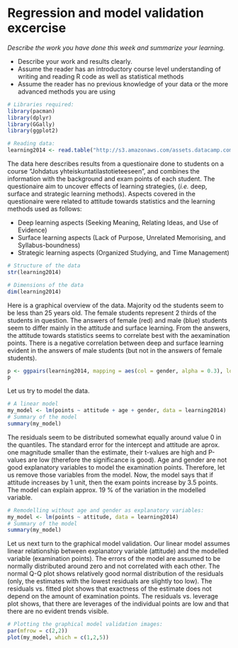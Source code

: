 # Regression and model validation excercise

*Describe the work you have done this week and summarize your learning.*

- Describe your work and results clearly. 
- Assume the reader has an introductory course level understanding of writing and reading R code as well as statistical methods
- Assume the reader has no previous knowledge of your data or the more advanced methods you are using  


```r
# Libraries required:
library(pacman)
library(dplyr) 
library(GGally)
library(ggplot2)
```


```r
# Reading data:
learning2014 <- read.table("http://s3.amazonaws.com/assets.datacamp.com/production/course_2218/datasets/learning2014.txt", sep=",", header=TRUE)
```

The data here describes results from a questionaire done to students on a course "Johdatus yhteiskuntatilastotieteeseen", and combines the information with the background and exam points of each student. The questionaire aim to uncover effects of learning strategies, (_i.e._ deep, surface and strategic learning methods). Aspects covered in the questionaire were related to attitude towards statistics and the learning methods used as follows:

* Deep learning aspects (Seeking Meaning, Relating Ideas, and Use of Evidence) 
* Surface learning aspects (Lack of Purpose, Unrelated Memorising, and Syllabus-boundness)
* Strategic learning aspects (Organized Studying, and Time Management)

```r
# Structure of the data
str(learning2014)
```

```r
# Dimensions of the data
dim(learning2014)
```

Here is a graphical overview of the data. Majority od the students seem to be less than 25 years old. The female students represent 2 thirds of the students in question. The answers of female (red) and male (blue) students seem to differ mainly in the attitude and surface learning. From the answers, the attitude towards statistics seems to correlate best with the aexamination points. There is a negative correlation between deep and surface learning evident in the answers of male students (but not in the answers of female students).

```r
p <- ggpairs(learning2014, mapping = aes(col = gender, alpha = 0.3), lower = list(combo = wrap("facethist", bins = 20)))
p
```

Let us try to model the data.

```r
# A linear model
my_model <- lm(points ~ attitude + age + gender, data = learning2014)
# Summary of the model
summary(my_model)
```

The residuals seem to be distributed somewhat equally around value 0 in the quantiles. The standard error for the intercept and attitude are aprox. one magnitude smaller than the estimate, their t-values are high and P-values are low (therefore the significance is good). Age and gender are not good explanatory variables to model the examination points. Therefore, let us remove those variables from the model. Now, the model says that if attitude increases by 1 unit, then the exam points increase by 3.5 points. The model can explain approx. 19 % of the variation in the modelled variable.

```r
# Remodelling without age and gender as explanatory variables:
my_model <- lm(points ~ attitude, data = learning2014)
# Summary of the model
summary(my_model)
```

Let us next turn to the graphical model validation. Our linear model assumes linear relationship between explanatory variable (attitude) and the modelled variable (examination points). The errors of the model are assumed to be normally distributed around zero and not correlated with each other. The normal Q-Q plot shows relatively good normal distribution of the residuals (only, the estimates with the lowest residuals are slightly too low). The residuals vs. fitted plot shows that exactness of the estimate does not depend on the amount of examination points. The residuals vs. leverage plot shows, that there are leverages of the individual points are low and that there are no evident trends visible. 

```r
# Plotting the graphical model validation images:
par(mfrow = c(2,2))
plot(my_model, which = c(1,2,5))
```


